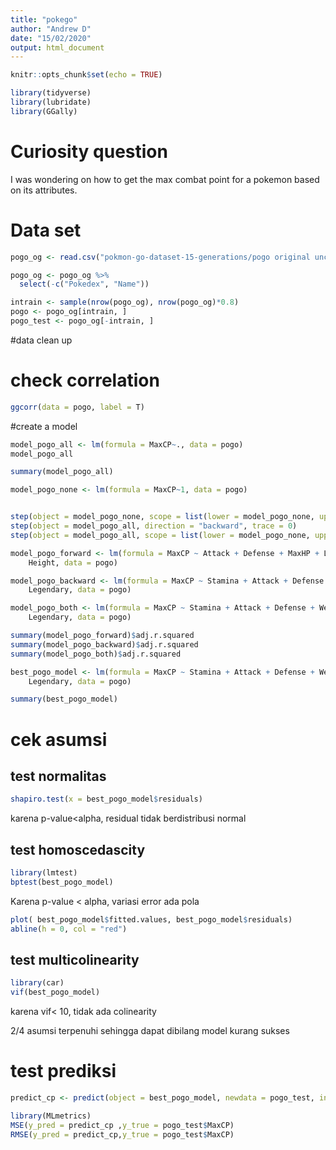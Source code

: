 ---
title: "pokego"
author: "Andrew D"
date: "15/02/2020"
output: html_document
---

```{r setup, include=FALSE}
knitr::opts_chunk$set(echo = TRUE)
```

```{r,include=FALSE}
library(tidyverse)
library(lubridate)
library(GGally)
```

# Curiosity question

I was wondering on how to get the max combat point for a pokemon based on its attributes.

# Data set

```{r}
pogo_og <- read.csv("pokmon-go-dataset-15-generations/pogo original uncut data source.csv")

pogo_og <- pogo_og %>% 
  select(-c("Pokedex", "Name"))

intrain <- sample(nrow(pogo_og), nrow(pogo_og)*0.8)
pogo <- pogo_og[intrain, ]
pogo_test <- pogo_og[-intrain, ]
```

#data clean up

# check correlation
```{r}
ggcorr(data = pogo, label = T)
```

#create a model 

```{r}
model_pogo_all <- lm(formula = MaxCP~., data = pogo)
model_pogo_all
```

```{r}
summary(model_pogo_all)
```

```{r}
model_pogo_none <- lm(formula = MaxCP~1, data = pogo)


step(object = model_pogo_none, scope = list(lower = model_pogo_none, upper = model_pogo_all ) ,direction = "forward", trace = 0)
step(object = model_pogo_all, direction = "backward", trace = 0)
step(object = model_pogo_all, scope = list(lower = model_pogo_none, upper = model_pogo_all ) ,direction = "both", trace = 0)
```

```{r}
model_pogo_forward <- lm(formula = MaxCP ~ Attack + Defense + MaxHP + Legendary + Weight + 
    Height, data = pogo)

model_pogo_backward <- lm(formula = MaxCP ~ Stamina + Attack + Defense + Weight + Height + 
    Legendary, data = pogo)

model_pogo_both <- lm(formula = MaxCP ~ Stamina + Attack + Defense + Weight + Height + 
    Legendary, data = pogo)

```

```{r}
summary(model_pogo_forward)$adj.r.squared
summary(model_pogo_backward)$adj.r.squared
summary(model_pogo_both)$adj.r.squared
```
```{r}
best_pogo_model <- lm(formula = MaxCP ~ Stamina + Attack + Defense + Weight + Height + 
    Legendary, data = pogo)

summary(best_pogo_model)
```

# cek asumsi

## test normalitas

```{r}
shapiro.test(x = best_pogo_model$residuals)
```
karena p-value<alpha, residual tidak berdistribusi normal

## test homoscedascity
```{r}
library(lmtest)
bptest(best_pogo_model)
```
Karena p-value < alpha, variasi error ada pola

```{r}
plot( best_pogo_model$fitted.values, best_pogo_model$residuals)
abline(h = 0, col = "red")
```
## test multicolinearity

```{r}
library(car)
vif(best_pogo_model)
```
karena vif< 10, tidak ada colinearity

2/4 asumsi terpenuhi sehingga dapat dibilang model kurang sukses

# test prediksi

```{r}
predict_cp <- predict(object = best_pogo_model, newdata = pogo_test, interval = "confidence", level = 0.95)
```

```{r}
library(MLmetrics)
MSE(y_pred = predict_cp ,y_true = pogo_test$MaxCP)
RMSE(y_pred = predict_cp,y_true = pogo_test$MaxCP)
```

